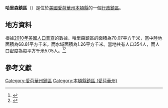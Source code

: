 {{noteTA
|G1=USState
|G2=地名
|G3=Unit
}}
{{Infobox settlement
|official_name            = 哈里森鎮區
|native_name = Harrison Township
|settlement_type          = [[行政鎮區|行政鎮區]]
|image_skyline            = 
|imagesize                = 
|image_map                = Map highlighting Harrison Township, Benton County, Iowa.svg
|mapsize                  = 250px
|pushpin_map  =USA Iowa
|pushpin_label = 哈里森鎮區
|pushpin_label_position   = top
|pushpin_map_caption      = 哈里森鎮區在愛荷華州的位置
|subdivision_type         = [[世界政區索引|國家]]
|subdivision_type1        = [[美国州份|州份]]
|subdivision_type2        = [[愛荷華州行政区划|縣]]
|subdivision_name         = [[美国|美国]]
|subdivision_name1        = [[愛荷華州|愛荷華州]]
|subdivision_name2        = [[本頓縣_(愛荷華州)|本頓縣]]
|elevation_ft             = 810
|elevation_m              = 247
|timezone                 = [[北美中部時區|北美中部時區]]
|area_total_km2           = 70.07
|area_land_km2            = 68.81
|area_water_km2           = 1.26
|area_total_sq_mi         = 
|area_land_sq_mi          = 
|area_water_sq_mi         = 
|population_as_of         = [[2010年美國人口普查|2010]]
|population_footnotes     = 
|population_total         = 354
|population_density_km2   = auto
|population_density_sq_mi = auto
|utc_offset               = -6
|coordinates              = {{coord|41|35|12|N|91|59|19|W|type:city_region:US-AL_source:GNS-enwiki|display=inline,title}}
| coor_pinpoint           = 
| coordinates_footnotes   = 
|timezone_DST             = CDT
|utc_offset_DST           = -5
|postal_code_type         = [[美國郵區編號|郵區編號]]
|postal_code              = 52349
|area_code                = {{link-en|电话区号319|Area code 319|319}}
|blank_name = [[地名信息系统|GNIS ID]]
|blank_info = 468010
}}
'''哈里森鎮區'''（{{lang-en|Harrison Township}}）是位於[[美國|美國]][[愛荷華州|愛荷華州]][[本頓縣_(愛荷華州)|本頓縣]]的一個[[行政鎮區|行政鎮區]]。

== 地方資料 ==
根據[[2010年美國人口普查|2010年美國人口普查]]的數據，哈里森鎮區的面積為70.07平方千米，當中陸地面積為68.81平方千米，而水域面積為1.26平方千米。當地共有人口354人，而人口密度為每平方千米5.05人。<ref name="GR8">{{cite web|url=http://factfinder2.census.gov|publisher=[[美国人口调查局|美国人口调查局]]|accessdate=2011-05-14|title=American FactFinder|archive-date=2013-09-11|archive-url=https://web.archive.org/web/20130911234518/http://factfinder2.census.gov/|dead-url=no}}</ref><ref>{{cite web|url=https://www.citypopulation.de/en/usa/iowa/admin/|title=USA: Iowa (Counties and Townships) - City Population}}</ref>

== 參考文獻 ==
{{reflist}}

{{本頓縣 (愛荷華州)}}

{{DEFAULTSORT:Harrison Township}}
[[Category:愛荷華州鎮區|Category:愛荷華州鎮區]]
[[Category:本頓縣鎮區_(愛荷華州)|Category:本頓縣鎮區 (愛荷華州)]]

{{Iowa-geo-stub}}